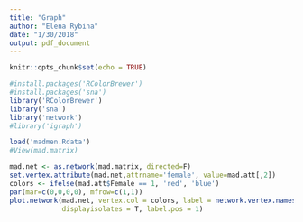 ```yaml
---
title: "Graph"
author: "Elena Rybina"
date: "1/30/2018"
output: pdf_document
---
```


```r
knitr::opts_chunk$set(echo = TRUE)
```

```r
#install.packages('RColorBrewer')
#install.packages('sna')
library('RColorBrewer')
library('sna')
library('network')
#library('igraph')
```

```r
load('madmen.Rdata')
#View(mad.matrix)

mad.net <- as.network(mad.matrix, directed=F)
set.vertex.attribute(mad.net,attrname='female', value=mad.att[,2])
colors <- ifelse(mad.att$Female == 1, 'red', 'blue')
par(mar=c(0,0,0,0), mfrow=c(1,1))
plot.network(mad.net, vertex.col = colors, label = network.vertex.names(mad.net), mode = 'kamadakawai',
             displayisolates = T, label.pos = 1)
```
